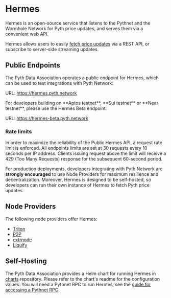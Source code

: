 
# Hermes

Hermes is an open-source service that listens to the Pythnet and the Wormhole Network for Pyth price updates, and
serves them via a convenient web API.

Hermes allows users to easily [fetch price updates](../fetch-price-updates) via a REST API, or subscribe to server-side streaming
updates.

## Public Endpoints

The Pyth Data Association operates a public endpoint for Hermes, which can be used to test integrations with Pyth
Network:

URL: https://hermes.pyth.network

<Callout type="info" emoji="⚠️">
For developers building on **Aptos testnet**, **Sui testnet** or **Near testnet**, please use the Hermes Beta endpoint:

URL: https://hermes-beta.pyth.network

</Callout>

### Rate limits

In order to maximize the reliability of the Public Hermes API, a request rate limit is enforced.
All endpoints limits are set at 30 requests every 10 seconds per IP address.
Clients issuing request above the limit will receive a 429 (Too Many Requests) response for the subsequent 60-second period.

For production deployments, developers integrating with Pyth Network are **strongly encouraged** to use Node Providers
for maximum resilience and decentralization. Moreover, Hermes is designed to be self-hosted, so developers can run their own
instance of Hermes to fetch Pyth price updates.

## Node Providers

The following node providers offer Hermes:

- [Triton](https://triton.one)
- [P2P](https://p2p.org)
- [extrnode](https://extrnode.com/)
- [Liquify](https://www.liquify.io/)

## Self-Hosting

The Pyth Data Association provides a Helm chart for running Hermes in
[charts](https://github.com/pyth-network/charts/tree/main/charts/hermes) repository. Please refer to the chart's readme
for the configuration values.
You will need a Pythnet RPC to run Hermes; see the [guide for accessing a Pythnet RPC](pythnet-rpc).
